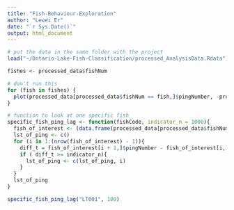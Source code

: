 ```yaml
---
title: "Fish-Behaviour-Exploration"
author: "Lewei Er"
date: "`r Sys.Date()`"
output: html_document
---
```


```r
# put the data in the same folder with the project
load("~/Ontario-Lake-Fish-Classification/processed_AnalysisData.Rdata")
```

```r
fishes <- processed_data$fishNum

# don't run this
for (fish in fishes) {
  plot(processed_data[processed_data$fishNum == fish,]$pingNumber, -processed_data[processed_data$fishNum == fish,]$Target_true_depth, main = fish)
}
```

```r
# function to look at one specific fish
specific_fish_ping_lag <- function(fishCode, indicator_n = 1000){
  fish_of_interest <- (data.frame(processed_data[processed_data$fishNum == fishCode, ]))
  lst_of_ping <- c()
  for (i in 1:(nrow(fish_of_interest) - 1)){
    diff_t = fish_of_interest[i + 1,]$pingNumber - fish_of_interest[i,]$pingNumber
    if ( diff_t >= indicator_n){
      lst_of_ping <- c(lst_of_ping, i)
    }
  }
  lst_of_ping
}

specific_fish_ping_lag("LT001", 100)
```






